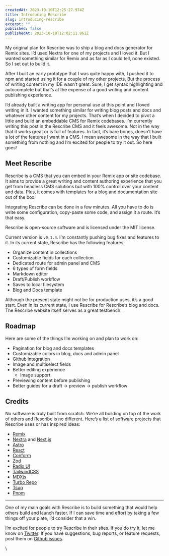 ```yaml
---
createdAt: 2023-10-10T12:25:27.974Z
title: Introducing Rescribe
slug: introducing-rescribe
excerpt: ""
published: false
publishedAt: 2023-10-10T12:02:11.961Z
---
```


My original plan for Rescribe was to ship a blog and docs generator for Remix sites. I’d used Nextra for one of my projects and I loved it. But I wanted something similar for Remix and as far as I could tell, none existed. So I set out to build it.

After I built an early prototype that I was quite happy with, I pushed it to npm and started using it for a couple of my other projects. But the process of writing content in my IDE wasn’t great. Sure, I get syntax highlighting and autocomplete but that’s at the expense of a good writing and content publishing experience.

I’d already built a writing app for personal use at this point and I loved writing in it. I wanted something similar for writing blog posts and docs and whatever other content for my projects. That’s when I decided to pivot a little and build an embeddable CMS for Remix codebases. I’m currently writing this post in the Rescribe CMS and it feels awesome. Not in the way that it works great or is full of features. In fact, it’s bare bones, doesn’t have a lot of the features I want in a CMS. I mean awesome in the way that I built something from nothing and I’m excited for people to try it out. So here goes!

## Meet Rescribe

Rescribe is a CMS that you can embed in your Remix app or site codebase. It aims to provide a great writing and content authoring experience that you get from headless CMS solutions but with 100% control over your content and data. Plus, it comes with templates for a blog and documentation site out of the box.

Integrating Rescribe can be done in a few minutes. All you have to do is write some configuration, copy-paste some code, and assign it a route. It’s that easy.

Rescribe is open-source software and is licensed under the MIT license.

Current version is `v0.1.4`. I’m constantly pushing bug fixes and features to it. In its current state, Rescribe has the following features:

* Organize content in collections
* Customizable fields for each collection
* Dedicated route for admin panel and CMS
* 6 types of form fields
* Markdown editor
* Draft/Publish workflow
* Saves to local filesystem
* Blog and Docs template

Although the present state might not be for production uses, it’s a good start. Even in its current state, I use Rescribe for Rescribe’s blog and docs. The Rescribe website itself serves as a great testbench.

## Roadmap

Here are some of the things I’m working on and plan to work on:

* Pagination for blog and docs templates
* Customizable colors in blog, docs and admin panel
* Github integration
* Image and multiselect fields
* Better editing experience
  * Image support
* Previewing content before publishing
* Better guides for a draft → preview → publish workflow

## Credits

No software is truly built from scratch. We’re all building on top of the work of others and Rescribe is no different. Here’s a list of software projects that Rescribe uses or has inspired ideas:

* [Remix](https://remix.run/)
* [Nextra](https://nextra.site/) and [Next.js](https://nextjs.org/)
* [Astro](https://astro.build/)
* [React](https://react.dev/)
* [Conform](https://conform.guide/)
* [Zod](https://zod.dev/)
* [Radix UI](https://www.radix-ui.com/)
* [TailwindCSS](https://tailwindcss.com/)
* [MDXjs](https://mdxjs.com/)
* [Turbo Repo](https://turbo.build/repo)
* [Tsup](https://tsup.egoist.dev/)
* [Pnpm](https://pnpm.io/)


---

One of my main goals with Rescribe is to build something that would help others build and launch faster. If I can save time and effort by taking a few things off your plate, I’d consider that a win. 

I’m excited for people to try Rescribe in their sites. If you do try it, let me know on [Twitter](https://twitter.com/0xi4o). If you have suggestions, bug reports, or feature requests, post them on [Github issues](https://github.com/i4o-oss/rescribe/issues).

\

